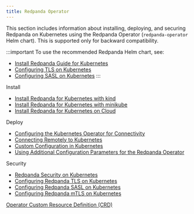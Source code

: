 ```yaml
---
title: Redpanda Operator
---
```


<head>
  <meta name="title" content="Redpanda Operator | Redpanda Docs" />
  <meta name="description" content="Redpanda Operator reference topics" />
  <link rel="canonical" href="https://docs.redpanda.com/docs/reference/redpanda-operator/" />
</head>

This section includes information about installing, deploying, and securing Redpanda on Kubernetes using the Redpanda Operator (`redpanda-operator` Helm chart). This is supported only for backward compatibility. 

:::important
To use the recommended Redpanda Helm chart, see: 
- [Install Redpanda Guide for Kubernetes](../../deploy/deployment-option/self-hosted/kubernetes/get-started-dev)
- [Configuring TLS on Kubernetes](../../manage/kubernetes/security/kubernetes-tls)
- [Configuring SASL on Kubernetes](../../manage/kubernetes/security/sasl-kubernetes)
:::

Install
- [Install Redpanda for Kubernetes with kind](../redpanda-operator/kubernetes-qs-local-access)
- [Install Redpanda for Kubernetes with minikube](../redpanda-operator/kubernetes-qs-minikube)
- [Install Redpanda for Kubernetes on Cloud](../redpanda-operator/kubernetes-qs-cloud)

Deploy
- [Configuring the Kubernetes Operator for Connectivity](../redpanda-operator/kubernetes-connectivity)
- [Connecting Remotely to Kubernetes](../redpanda-operator/kubernetes-external-connect)
- [Custom Configuration in Kubernetes](../redpanda-operator/kubernetes-additional-config)
- [Using Additional Configuration Parameters for the Redpanda Operator](../redpanda-operator/arbitrary-configuration)

Security
- [Redpanda Security on Kubernetes](../redpanda-operator/security-kubernetes)
- [Configuring Redpanda TLS on Kubernetes](../redpanda-operator/tls-kubernetes)
- [Configuring Redpanda SASL on Kubernetes](../redpanda-operator/kubernetes-sasl)
- [Configuring Redpanda mTLS on Kubernetes](../redpanda-operator/kubernetes-mtls)

[Operator Custom Resource Definition (CRD)](https://doc.crds.dev/github.com/vectorizedio/redpanda)
